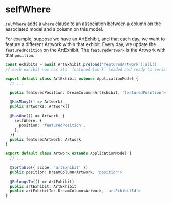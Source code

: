# selfWhere

`selfWhere` adds a `where` clause to an association between a column on the associated model and a column on this model.

For example, suppose we have an ArtExhibit, and that each day, we want to feature a different Artwork within that exhibit. Every day, we update the `featuredPosition` on the ArtExhibit. The `featuredArtwork` is the Artwork with that `position`.

```typescript
const exhibits = await ArtExhibit.preload('featuredArtwork`).all()
// each exhibit now has its `featureArtwork` loaded and ready to serialize, etc.

export default class ArtExhibit extends ApplicationModel {
  // ...

  public featuredPosition: DreamColumn<ArtExhibit, 'featuredPosition'>

  @HasMany(() => Artwork)
  public artworks: Artwork[]

  @HasOne(() => Artwork, {
    selfWhere: {
      position: 'featuredPosition',
    },
  })
  public featuredArtwork: Artwork
}

export default class Artwork extends ApplicationModel {
  // ...

  @Sortable({ scope: 'artExhibit' })
  public position: DreamColumn<Artwork, 'position'>

  @BelongsTo(() => ArtExhibit)
  public artExhibit: ArtExhibit
  public artExhibitId: DreamColumn<Artwork, 'artExhibitId'>
}
```
